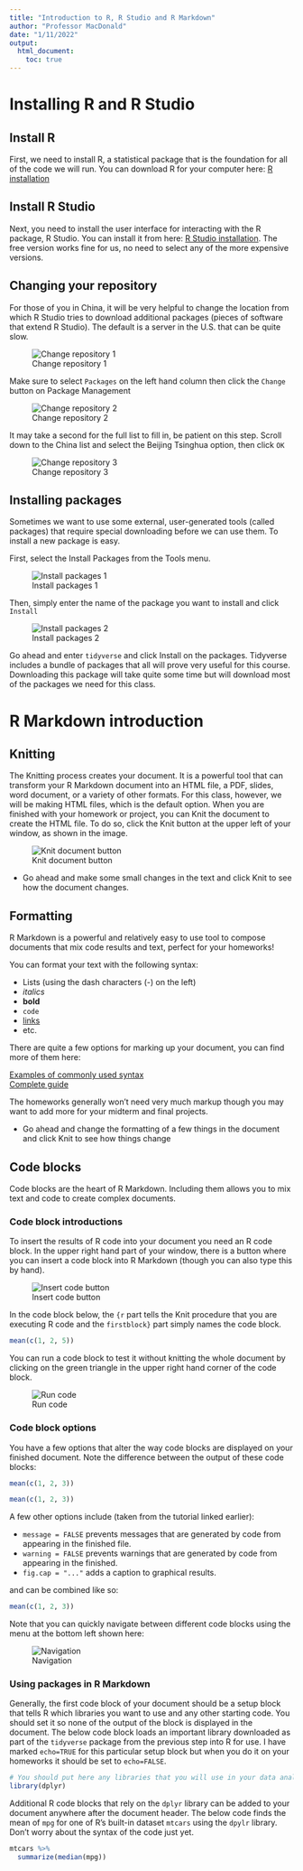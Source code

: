 ```yaml
---
title: "Introduction to R, R Studio and R Markdown"
author: "Professor MacDonald"
date: "1/11/2022"
output:
  html_document:
    toc: true
---
```


# Installing R and R Studio

## Install R

First, we need to install R, a statistical package that is the foundation for all of the code we will run. You can download R for your computer here: [R installation](https://mirrors.tuna.tsinghua.edu.cn/CRAN/)

## Install R Studio

Next, you need to install the user interface for interacting with the R package, R Studio. You can install it from here: [R Studio installation](https://rstudio.com/products/rstudio/download/#download). The free version works fine for us, no need to select any of the more expensive versions.

## Changing your repository

For those of you in China, it will be very helpful to change the location from which R Studio tries to download additional packages (pieces of software that extend R Studio). The default is a server in the U.S. that can be quite slow.

![Change repository 1](change.repository.1.png)

Make sure to select `Packages` on the left hand column then click the `Change` button on Package Management

![Change repository 2](change.repository.2.png)

It may take a second for the full list to fill in, be patient on this step. Scroll down to the China list and select the Beijing Tsinghua option, then click `OK`

![Change repository 3](change.repository.3.png)

## Installing packages

Sometimes we want to use some external, user-generated tools (called packages) that require special downloading before we can use them. To install a new package is easy.

First, select the Install Packages from the Tools menu.

![Install packages 1](install.packages.1.png)

Then, simply enter the name of the package you want to install and click `Install`

![Install packages 2](install.packages.2.png)

Go ahead and enter `tidyverse` and click Install on the packages. Tidyverse includes a bundle of packages that all will prove very useful for this course. Downloading this package will take quite some time but will download most of the packages we need for this class.

# R Markdown introduction

## Knitting

The Knitting process creates your document. It is a powerful tool that can transform your R Markdown document into an HTML file, a PDF, slides, word document, or a variety of other formats. For this class, however, we will be making HTML files, which is the default option. When you are finished with your homework or project, you can Knit the document to create the HTML file. To do so, click the Knit button at the upper left of your window, as shown in the image. 

![Knit document button](knit.png)

- Go ahead and make some small changes in the text and click Knit to see how the document changes.

## Formatting

R Markdown is a powerful and relatively easy to use tool to compose documents that mix code results and text, perfect for your homeworks! 

You can format your text with the following syntax:

- Lists (using the dash characters (-) on the left)
- *italics*
- **bold**
- `code`
- [links](https://rmarkdown.rstudio.com/lesson-1.html)
- etc. 

There are quite a few options for marking up your document, you can find more of them here:

[Examples of commonly used syntax](https://rmarkdown.rstudio.com/authoring_basics.html)  
[Complete guide](https://pandoc.org/MANUAL.html#pandocs-markdown)

The homeworks generally won't need very much markup though you may want to add more for your midterm and final projects.

- Go ahead and change the formatting of a few things in the document and click Knit to see how things change

## Code blocks

Code blocks are the heart of R Markdown. Including them allows you to mix text and code to create complex documents.

### Code block introductions

To insert the results of R code into your document you need an R code block. In the upper right hand part of your window, there is a button where you can insert a code block into R Markdown (though you can also type this by hand). 

![Insert code button](codechunks.png)

In the code block below, the `{r` part tells the Knit procedure that you are executing R code and the `firstblock}` part simply names the code block.

```r
mean(c(1, 2, 5))
```

You can run a code block to test it without knitting the whole document by clicking on the green triangle in the upper right hand corner of the code block.

![Run code](runcode.png)

### Code block options

You have a few options that alter the way code blocks are displayed on your finished document. Note the difference between the output of these code blocks:

```r
mean(c(1, 2, 3))
```

```r
mean(c(1, 2, 3))
```

A few other options include (taken from the tutorial linked earlier):

- `message = FALSE` prevents messages that are generated by code from appearing in the finished file.
- `warning = FALSE` prevents warnings that are generated by code from appearing in the finished.
- `fig.cap = "..."` adds a caption to graphical results.

and can be combined like so:

```r
mean(c(1, 2, 3))
```

Note that you can quickly navigate between different code blocks using the menu at the bottom left shown here:

![Navigation](navigation.png)

### Using packages in R Markdown

Generally, the first code block of your document should be a setup block that tells R which libraries you want to use and any other starting code. You should set it so none of the output of the block is displayed in the document. The below code block loads an important library downloaded as part of the `tidyverse` package from the previous step into R for use. I have marked `echo=TRUE` for this particular setup block but when you do it on your homeworks it should be set to `echo=FALSE`.  

```r
# You should put here any libraries that you will use in your data analysis.
library(dplyr)
```

Additional R code blocks that rely on the `dplyr` library can be added to your document anywhere after the document header. The below code finds the mean of `mpg` for one of R's built-in dataset `mtcars` using the `dpylr` library. Don't worry about the syntax of the code just yet.

```r
mtcars %>%
  summarize(median(mpg))
```